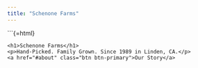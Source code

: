 ```yaml
---
title: "Schenone Farms"
---
```


```{=html}
<!-- Hero Section -->
<div class="hero" style="background-image: url('hero-cherries.jpg');">
  <div class="hero-text">
    <h1>Schenone Farms</h1>
    <p>Hand-Picked. Family Grown. Since 1989 in Linden, CA.</p>
    <a href="#about" class="btn btn-primary">Our Story</a>
  </div>
</div>